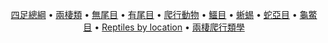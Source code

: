 <center>[[:Category:四足總綱|四足總綱]] • [[:Category:兩棲類|兩棲類]] • [[:Category:無尾目|無尾目]] • [[:Category:有尾目|有尾目]] • [[:Category:爬行動物|爬行動物]] • [[:Category:鱷目|鱷目]] • [[:Category:蜥蜴|蜥蜴]] • [[:Category:蛇亞目|蛇亞目]] • [[:Category:龜鱉目|龜鱉目]] • [[:en:Category:Reptiles_by_location|Reptiles by location]] • [[:Category:兩棲爬行類學|兩棲爬行類學]]

</center>